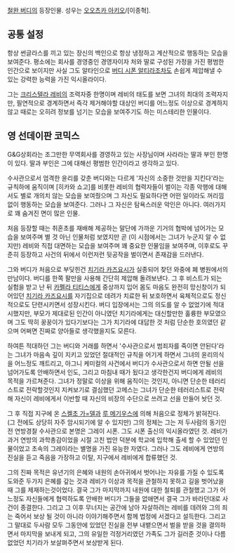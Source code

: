 [[철완 버디]]의 등장인물. 성우는 [[오오츠카 아키오]]/[이종혁].


== 공통 설정 ==
항상 썬글라스를 끼고 있는 장신의 백인으로 항상 냉정하고 계산적으로 행동하는 모습을 보여준다. 평소에는 회사를 경영중인 경영자이자 처와 딸로 구성된 가정을 가진 평범한 인간으로 보이지만 사실 그도 알타인으로 [[버디 시폰 알티라]]조차도 손쉽게 제압해낼 수 있는 강력한 능력을 가진 익시올라이다.

그는 [[크리스텔라 레비]]의 조력자중 한명이며 레비의 태도를 보면 그녀의 최대의 조력자지만, 필연적으로 경계하면서 즉각 제거해야할 대상인 버디를 어느정도 이상으로 경계하지 않고 때로는 오히려 정보를 넘기는 모습을 보여주기도 하는 미스테리한 인물이다. 


== 영 선데이판 코믹스 ==
G&G상회라는 조그만한 무역회사를 경영하고 있는 사장님이며 사라라는 딸과 부인 한명이 있다. 딸과 부인은 그에 대해선 평범한 인간이라고 생각하고 있다.

수사관으로서 엄격한 윤리를 갖춘 버디와는 다르게 '자신의 소중한 것만을 지킨다'라는 규칙하에 움직이며 [히카와 쇼고]를 비롯한 레비의 협력자들이 벌이는 각종 악행에 대해서도 별로 개의치 않는 모습을 보여줬으며 그 자신도 필요하다면 어떤 일이라도 꺼리낌없이 행동하는 모습을 보여준다. 그러나 그 자신은 탐욕스러운 악인은 아니다. 여러가지로 꽤 숨겨진 면이 많은 인물.

처음 등장할 때는 취혼초를 재배해 제공하는 말단에 가까운 기거의 협박에 넘어가는 모습을 보여주며 별 것 아닌 인물처럼 보였지만 곧 (이 시점에서는 그녀가 누군지 알 수 없지만) 레비와 직접 대면하는 모습을 보여주며 꽤 중요한 인물임을 보여주며, 이후로도 꾸준히 등장하고 사건의 뒤에서 이런저런 뒷공작을 벌이면서 존재감을 드러낸다. 

그와 버디가 처음으로 부딪힌건 [[치기라 카즈요시]]가 실종되어 찾던 와중에 폐 병원에서의 만남이다. 버디를 한쪽 팔만을 사용해 간단히 제압해 돌려보낸다. 그 후 비스트가 되는 실험을 받고 난 뒤 [[카펠라 티티스]]에게 중상까지 입어 몸도 마음도 완전히 망신창이가 되어있던 [[치기라 카즈요시]]를 자기집으로 데려가 치료한 뒤 보호하면서 육체적으로도 정신적으로도 단련시키면서 성장시킨다. 버디 입장에서는 그의 의도를 알 수 없었기에 적대시했지만, 부모가 제대로된 인간이 아니였던 치기라에게는 대신할만한 훌륭한 부모였으며 그도 딱히 꿍꿍이가 있다기보다는 그가 치기라에 대답한 것 처럼 단순한 호의였던 같으며 어쩌면 진짜로 양아들로 생각했을지도 모른다.

하여튼 적대하던 그는 버디와 거래를 하면서 '수사관으로서 범죄자를 죽이면 안된다'라는 그녀가 마음속 깊이 지키고 있었던 절대적인 규칙을 어기게 하면서 그녀의 윤리의식을 어느정도 깨트리고, 아그니 케미컬의 사건에서 버디가 수사관으로서 하면 안될 선을 넘어가도록 안배하면서 인도, 그리고 마침내 때가 됬다고 생각한건지 버디에게 레비의 목적을 가르쳐준다. 그녀가 정말로 이상을 위해 움직이는 것인지, 아니면 단순한 테러리스트로 전락할것인지 지켜보기로 결심했던 고메스는 그녀가 단순한 테러리스트로 전락해 자신이 레비에게서 이반할 때 자신의 비장의 수단으로 쓰려고 선을 만들어 놧던 것. 

그 후 직접 지구에 온 [[스켈초 가=델]]과 [[루 메기우스]]에 의해 처음으로 정체가 밝혀진다. (그 전에도 상당히 자주 암시되기에 알 수 있지만) 그의 정체는 그는 저 두사람의 동기인 전 연방경찰 수사관으로 본명은 그레이 시폰. 그도 시폰 출신의 익시올라였던 것. 레비가 과거 연방의 과학총감이었을 시절 고친 법안 덕분에 학교에 입학해 출세 할 수 있었던 인물이었고 초속의 그레이라는 별명을 가진 유능한 자였다. 그러나 그도 레비에게 연방의 진실을 듣고 죽음을 가장하고 이탈, 지구에서 레비에게 합류했던 것. 

그의 진짜 목적은 유년기의 은혜와 내원의 손아귀에서 벗어나는 자유를 가질 수 있도록 도와준 두가지 은혜를 갚는 것과 레비가 이상과 목적을 관철하지 못하고 길을 벗어났을 때 그를 제재하는것이었다. 결국 그가 마지막까지 내원에 대한 철퇴를 관철했고 그가 어느정도 자신들에게 협력하도록 안배한 버디가 그들을 없애면서 결국 그가 바라던대로 사건이 종결한다. 그리고 그 이후 무너지는 공간에 남아 자살하려는 레비를 데려와 그의 죄는 죽어서 보상 될 것이 아니라 이야기해주면서 함께 법정에 서겠다고 설득한다. 그리고 그 말대로 두사람 모두 그동안에 있었던 진실을 전부 내뱉으면서 벌을 받을 것을 결의하면서 마지막을 보내게 되고, 그의 유일한 걱정거리였던 가족도 그가 길러준 것이나 다름없었던 치기라가 보살펴주면서 보상받게 된다.
